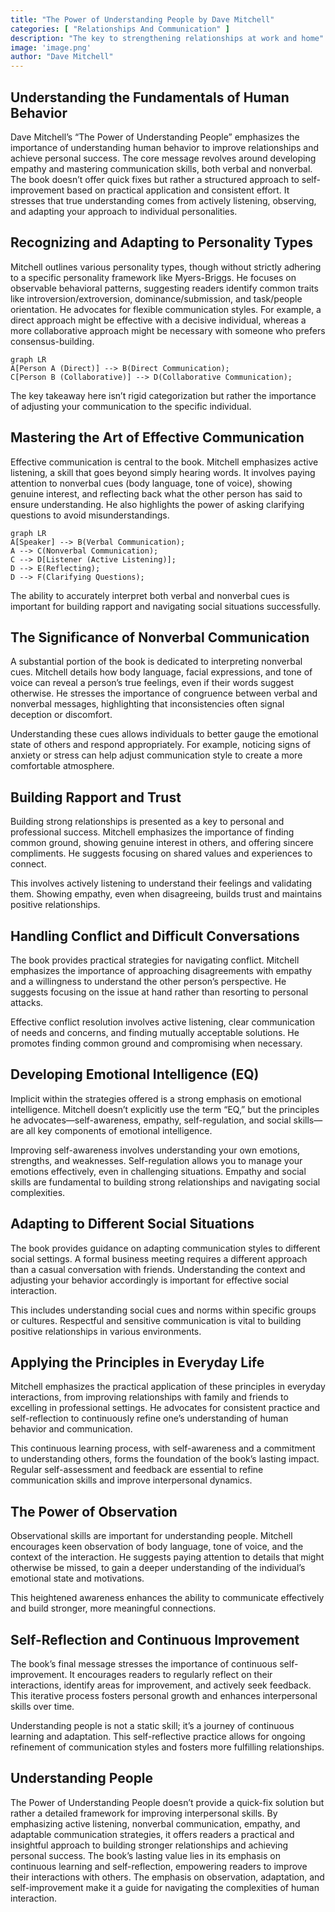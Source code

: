 ```yaml
---
title: "The Power of Understanding People by Dave Mitchell"
categories: [ "Relationships And Communication" ]
description: "The key to strengthening relationships at work and home"
image: 'image.png'
author: "Dave Mitchell"
---
```

## Understanding the Fundamentals of Human Behavior

Dave Mitchell's "The Power of Understanding People" emphasizes the importance of understanding human behavior to improve relationships and achieve personal success.  The core message revolves around developing empathy and mastering communication skills, both verbal and nonverbal.  The book doesn't offer quick fixes but rather a structured approach to self-improvement based on practical application and consistent effort.  It stresses that true understanding comes from actively listening, observing, and adapting your approach to individual personalities.


## Recognizing and Adapting to Personality Types

Mitchell outlines various personality types, though without strictly adhering to a specific personality framework like Myers-Briggs.  He focuses on observable behavioral patterns, suggesting readers identify common traits like introversion/extroversion, dominance/submission, and task/people orientation. He advocates for flexible communication styles.  For example, a direct approach might be effective with a decisive individual, whereas a more collaborative approach might be necessary with someone who prefers consensus-building.

```mermaid
graph LR
A[Person A (Direct)] --> B(Direct Communication);
C[Person B (Collaborative)] --> D(Collaborative Communication);
```

The key takeaway here isn't rigid categorization but rather the importance of adjusting your communication to the specific individual.


## Mastering the Art of Effective Communication

Effective communication is central to the book. Mitchell emphasizes active listening, a skill that goes beyond simply hearing words. It involves paying attention to nonverbal cues (body language, tone of voice), showing genuine interest, and reflecting back what the other person has said to ensure understanding.  He also highlights the power of asking clarifying questions to avoid misunderstandings.

```mermaid
graph LR
A[Speaker] --> B(Verbal Communication);
A --> C(Nonverbal Communication);
C --> D[Listener (Active Listening)];
D --> E(Reflecting);
D --> F(Clarifying Questions);
```

The ability to accurately interpret both verbal and nonverbal cues is important for building rapport and navigating social situations successfully.


## The Significance of Nonverbal Communication

A substantial portion of the book is dedicated to interpreting nonverbal cues.  Mitchell details how body language, facial expressions, and tone of voice can reveal a person's true feelings, even if their words suggest otherwise. He stresses the importance of congruence between verbal and nonverbal messages, highlighting that inconsistencies often signal deception or discomfort.

Understanding these cues allows individuals to better gauge the emotional state of others and respond appropriately. For example, noticing signs of anxiety or stress can help adjust communication style to create a more comfortable atmosphere.


## Building Rapport and Trust

Building strong relationships is presented as a key to personal and professional success. Mitchell emphasizes the importance of finding common ground, showing genuine interest in others, and offering sincere compliments. He suggests focusing on shared values and experiences to connect.

This involves actively listening to understand their feelings and validating them. Showing empathy, even when disagreeing, builds trust and maintains positive relationships.


## Handling Conflict and Difficult Conversations

The book provides practical strategies for navigating conflict.  Mitchell emphasizes the importance of approaching disagreements with empathy and a willingness to understand the other person's perspective. He suggests focusing on the issue at hand rather than resorting to personal attacks.

Effective conflict resolution involves active listening, clear communication of needs and concerns, and finding mutually acceptable solutions. He promotes finding common ground and compromising when necessary.


## Developing Emotional Intelligence (EQ)

Implicit within the strategies offered is a strong emphasis on emotional intelligence.  Mitchell doesn't explicitly use the term "EQ," but the principles he advocates—self-awareness, empathy, self-regulation, and social skills—are all key components of emotional intelligence.

Improving self-awareness involves understanding your own emotions, strengths, and weaknesses.  Self-regulation allows you to manage your emotions effectively, even in challenging situations.  Empathy and social skills are fundamental to building strong relationships and navigating social complexities.


## Adapting to Different Social Situations

The book provides guidance on adapting communication styles to different social settings. A formal business meeting requires a different approach than a casual conversation with friends. Understanding the context and adjusting your behavior accordingly is important for effective social interaction.

This includes understanding social cues and norms within specific groups or cultures.  Respectful and sensitive communication is vital to building positive relationships in various environments.


## Applying the Principles in Everyday Life

Mitchell emphasizes the practical application of these principles in everyday interactions, from improving relationships with family and friends to excelling in professional settings.  He advocates for consistent practice and self-reflection to continuously refine one's understanding of human behavior and communication.

This continuous learning process, with self-awareness and a commitment to understanding others, forms the foundation of the book's lasting impact. Regular self-assessment and feedback are essential to refine communication skills and improve interpersonal dynamics.


## The Power of Observation

Observational skills are important for understanding people. Mitchell encourages keen observation of body language, tone of voice, and the context of the interaction. He suggests paying attention to details that might otherwise be missed, to gain a deeper understanding of the individual's emotional state and motivations.

This heightened awareness enhances the ability to communicate effectively and build stronger, more meaningful connections.


## Self-Reflection and Continuous Improvement

The book's final message stresses the importance of continuous self-improvement.  It encourages readers to regularly reflect on their interactions, identify areas for improvement, and actively seek feedback.  This iterative process fosters personal growth and enhances interpersonal skills over time.

Understanding people is not a static skill; it's a journey of continuous learning and adaptation.  This self-reflective practice allows for ongoing refinement of communication styles and fosters more fulfilling relationships.


## Understanding People

The Power of Understanding People doesn't provide a quick-fix solution but rather a detailed framework for improving interpersonal skills. By emphasizing active listening, nonverbal communication, empathy, and adaptable communication strategies, it offers readers a practical and insightful approach to building stronger relationships and achieving personal success. The book's lasting value lies in its emphasis on continuous learning and self-reflection, empowering readers to improve their interactions with others.  The emphasis on observation, adaptation, and self-improvement make it a guide for navigating the complexities of human interaction.

